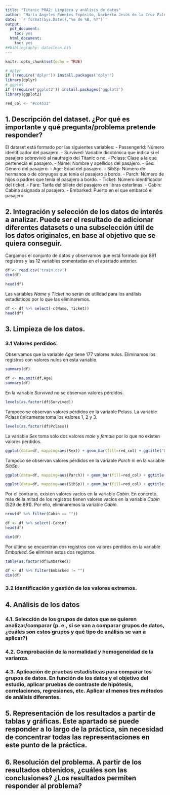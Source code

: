 ---
title: "Titanic PRA2: Limpieza y análisis de datos"
author: "María Angeles Fuentes Expósito, Norberto Jesús de la Cruz Falcón"
date: '`r format(Sys.Date(),"%e de %B, %Y")`'
output:
  pdf_document:
    toc: yes
  html_document:
    toc: yes
##bibliography: dataclean.bib
---

```{r setup, include=FALSE}
knitr::opts_chunk$set(echo = TRUE)
```

```{r}
# dplyr
if (!require('dplyr')) install.packages('dplyr')
library(dplyr)
# ggplot
if (!require('ggplot2')) install.packages('ggplot2')
library(ggplot2)

red_col <- "#cc4533"
```

## 1. Descripción del dataset. ¿Por qué es importante y qué pregunta/problema pretende responder?

El dataset está formado por las siguientes variables:
- PassengerId: Número identificador del pasajero.
- Survived: Variable dicotómica que indica si el pasajero sobrevivió al naufragio del Titanic o no.
- Pclass: Clase a la que pertenecía el pasajero.
- Name: Nombre y apellidos del pasajero.
- Sex: Género del pasajero.
- Age: Edad del pasajero.
- SibSp: Número de hermanos o de cónyuges que tenía el pasajero a bordo.
- Parch: Número de hijos o padres que tenía el pasajero a bordo.
- Ticket: Número identificador del ticket.
- Fare: Tarifa del billete del pasajero en libras esterlinas.
- Cabin: Cabina asignada al pasajero.
- Embarked: Puerto en el que embarcó el pasajero.

## 2. Integración y selección de los datos de interés a analizar. Puede ser el resultado de adicionar diferentes datasets o una subselección útil de los datos originales, en base al objetivo que se quiera conseguir.

Cargamos el conjunto de datos y observamos que está formado por 891 registros y las 12 variables comentadas en el apartado anterior.
```{r}
df <- read.csv('train.csv')
dim(df)
```
```{r}
head(df)
```

Las variables *Name* y *Ticket* no serán de utilidad para los análisis estadísticos por lo que las eliminaremos.
```{r}
df <- df %>% select(-c(Name, Ticket))
head(df)
```

## 3. Limpieza de los datos.

### 3.1 Valores perdidos.
Observamos que la variable *Age* tiene 177 valores nulos. Eliminamos los registros con valores nulos en esta variable.
```{r}
summary(df)
```
```{r}
df <- na.omit(df,Age)
summary(df)
```
En la variable *Survived* no se observan valores pérdidos.
```{r}
levels(as.factor(df$Survived))
```
Tampoco se observan valores pérdidos en la variable Pclass. La variable Pclass únicamente toma los valores 1, 2 y 3.

```{r}
levels(as.factor(df$Pclass))
```
La variable *Sex* toma sólo dos valores *male* y *female* por lo que no existen valores pérdidos.
```{r}
ggplot(data=df, mapping=aes(Sex)) + geom_bar(fill=red_col) + ggtitle("Distribución de la variable sexo") + theme(plot.title = element_text(hjust = 0.5))
```
Tampoco se observan valores pérdidos en la variable *Parch* ni en la variable *SibSp*.

```{r}
ggplot(data=df, mapping=aes(Parch)) + geom_bar(fill=red_col) + ggtitle("Distribución del número de hijos o padres en el barco") + theme(plot.title = element_text(hjust = 0.5))
```

```{r}
ggplot(data=df, mapping=aes(SibSp)) + geom_bar(fill=red_col) + ggtitle("Distribución del número de hermanoso cónyuges en el barco") + theme(plot.title = element_text(hjust = 0.5))
```
Por el contrario, existen valores vacíos en la variable *Cabin*. En concreto, más de la mitad de los registros tienen valores vacíos en la variable *Cabin* (529 de 891). Por ello, eliminaremos la variable *Cabin*.

```{r}
nrow(df %>% filter(Cabin == ""))
```

```{r}
df <- df %>% select(-Cabin)
head(df)
```
```{r}
dim(df)
```

Por último se encuentran dos registros con valores pérdidos en la variable *Embarked*. Se eliminan estos dos registros.
```{r}
table(as.factor(df$Embarked))
```

```{r}
df <- df %>% filter(Embarked != "")
dim(df)
```

### 3.2 Identificación y gestión de los valores extremos.

## 4. Análisis de los datos

### 4.1. Selección de los grupos de datos que se quieren analizar/comparar (p. e., si se van a comparar grupos de datos, ¿cuáles son estos grupos y qué tipo de análisis se van a aplicar?)

### 4.2. Comprobación de la normalidad y homogeneidad de la varianza.

### 4.3. Aplicación de pruebas estadísticas para comparar los grupos de datos. En función de los datos y el objetivo del estudio, aplicar pruebas de contraste de hipótesis, correlaciones, regresiones, etc. Aplicar al menos tres métodos de análisis diferentes.

## 5. Representación de los resultados a partir de tablas y gráficas. Este apartado se puede responder a lo largo de la práctica, sin necesidad de concentrar todas las representaciones en este punto de la práctica.

## 6. Resolución del problema. A partir de los resultados obtenidos, ¿cuáles son las conclusiones? ¿Los resultados permiten responder al problema? 

